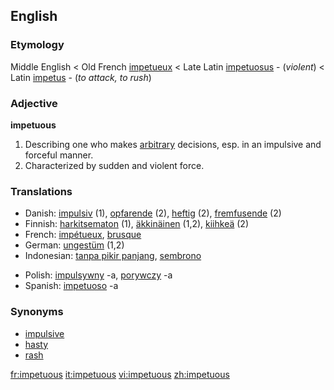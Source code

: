 ==English==

===Etymology===

Middle English < Old French [[impetueux]] < Late Latin [[impetuosus]] - (''violent'') < Latin [[impetus]] - (''to attack, to rush'') 

=== Adjective ===

'''impetuous'''

# Describing one who makes [[arbitrary]] decisions, esp. in an impulsive and forceful manner.
# Characterized by sudden and violent force.

=== Translations ===
{{top}}
<!--languages from A to I go here-->
*Danish: [[impulsiv]] (1), [[opfarende]] (2), [[heftig]] (2), [[fremfusende]] (2)
*Finnish: [[harkitsematon]] (1), [[äkkinäinen]] (1,2), [[kiihkeä]] (2)
*French: [[impétueux]], [[brusque]]
*German: [[ungestüm]] (1,2)
*Indonesian: [[tanpa pikir panjang]], [[sembrono]]
{{mid}}
<!--languages from J to Z go here-->
*Polish: [[impulsywny]] -a, [[porywczy]] -a
*Spanish: [[impetuoso]] -a
{{bottom}}

=== Synonyms ===
*[[impulsive]]
*[[hasty]]
*[[rash]]

[[fr:impetuous]]
[[it:impetuous]]
[[vi:impetuous]]
[[zh:impetuous]]